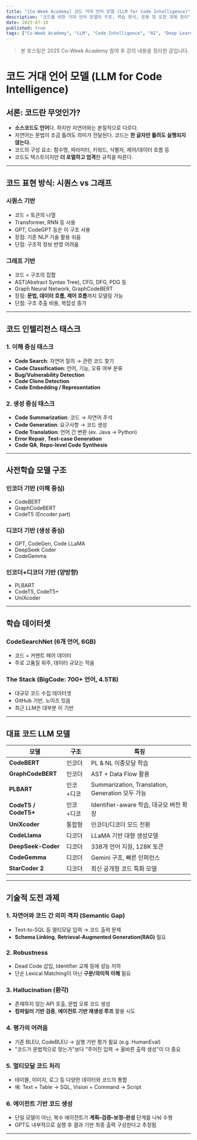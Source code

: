```yaml
---
title: "[Co-Week Academy] 코드 거대 언어 모델 (LLM for Code Intelligence)"
description: "코드를 위한 거대 언어 모델의 구조, 학습 방식, 응용 및 도전 과제 정리"
date: 2025-07-10
published: true
tags: ["Co-Week Academy", "LLM", "Code Intelligence", "AI", "Deep Learning", "Transformer"]
---
```


> 본 포스팅은 2025 Co-Week Academy 참여 후 강의 내용을 정리한 글입니다.

# 코드 거대 언어 모델 (LLM for Code Intelligence)

## 서론: 코드란 무엇인가?

- **소스코드도 언어**다. 하지만 자연어와는 본질적으로 다르다.
- 자연어는 문법이 조금 틀려도 의미가 전달된다. 코드는 **한 글자만 틀려도 실행되지 않는다.**
- 코드의 구성 요소: 함수명, 파라미터, 키워드, 식별자, 제어/데이터 흐름 등
- 코드도 텍스트이지만 **더 포멀하고 엄격**한 규칙을 따른다.

---

## 코드 표현 방식: 시퀀스 vs 그래프

### 시퀀스 기반
- 코드 = 토큰의 나열
- Transformer, RNN 등 사용
- GPT, CodeGPT 등은 이 구조 사용
- 장점: 기존 NLP 기술 활용 쉬움  
- 단점: 구조적 정보 반영 어려움

### 그래프 기반
- 코드 = 구조의 집합
- AST(Abstract Syntax Tree), CFG, DFG, PDG 등
- Graph Neural Network, GraphCodeBERT
- 장점: **문법, 데이터 흐름, 제어 흐름**까지 모델링 가능  
- 단점: 구조 추출 비용, 복잡성 증가

---

## 코드 인텔리전스 태스크

### 1. 이해 중심 태스크
- **Code Search**: 자연어 질의 → 관련 코드 찾기
- **Code Classification**: 언어, 기능, 오류 여부 분류
- **Bug/Vulnerability Detection**
- **Code Clone Detection**
- **Code Embedding / Representation**

### 2. 생성 중심 태스크
- **Code Summarization**: 코드 → 자연어 주석
- **Code Generation**: 요구사항 → 코드 생성
- **Code Translation**: 언어 간 변환 (ex. Java → Python)
- **Error Repair**, **Test-case Generation**
- **Code QA**, **Repo-level Code Synthesis**

---

## 사전학습 모델 구조

### 인코더 기반 (이해 중심)
- CodeBERT
- GraphCodeBERT
- CodeT5 (Encoder part)

### 디코더 기반 (생성 중심)
- GPT, CodeGen, Code LLaMA
- DeepSeek Coder
- CodeGemma

### 인코더+디코더 기반 (양방향)
- PLBART
- CodeT5, CodeT5+
- UniXcoder

---

## 학습 데이터셋

### CodeSearchNet (6개 언어, 6GB)
- 코드 + 커멘트 페어 데이터
- 주로 고품질 위주, 데이터 규모는 작음

### The Stack (BigCode: 700+ 언어, 4.5TB)
- 대규모 코드 수집 데이터셋
- GitHub 기반, 노이즈 있음
- 최근 LLM은 대부분 이 기반

---

## 대표 코드 LLM 모델

| 모델 | 구조 | 특징 |
|------|------|------|
| **CodeBERT** | 인코더 | PL & NL 이중모달 학습 |
| **GraphCodeBERT** | 인코더 | AST + Data Flow 활용 |
| **PLBART** | 인코+디코 | Summarization, Translation, Generation 모두 가능 |
| **CodeT5 / CodeT5+** | 인코+디코 | Identifier-aware 학습, 대규모 버전 확장 |
| **UniXcoder** | 통합형 | 인코더/디코더 모드 전환 |
| **CodeLlama** | 디코더 | LLaMA 기반 대형 생성모델 |
| **DeepSeek-Coder** | 디코더 | 338개 언어 지원, 128K 토큰 |
| **CodeGemma** | 디코더 | Gemini 구조, 빠른 인퍼런스 |
| **StarCoder 2** | 디코더 | 최신 공개형 코드 특화 모델 |

---

## 기술적 도전 과제

### 1. 자연어와 코드 간 의미 격차 (Semantic Gap)
- Text-to-SQL 등 멀티모달 입력 → 코드 출력 문제
- **Schema Linking**, **Retrieval-Augmented Generation(RAG)** 필요

### 2. Robustness
- Dead Code 삽입, Identifier 교체 등에 성능 저하
- 단순 Lexical Matching이 아닌 **구문/의미적 이해** 필요

### 3. Hallucination (환각)
- 존재하지 않는 API 호출, 문법 오류 코드 생성
- **컴파일러 기반 검증**, **에이전트 기반 재생성 루프** 활용 시도

### 4. 평가의 어려움
- 기존 BLEU, CodeBLEU → 실행 기반 평가 필요 (e.g. HumanEval)
- "코드가 문법적으로 맞는가"보다 "주어진 입력 → 올바른 출력 생성"이 더 중요

### 5. 멀티모달 코드 처리
- 테이블, 이미지, 로그 등 다양한 데이터와 코드의 통합
- 예: Text + Table → SQL, Vision + Command → Script

### 6. 에이전트 기반 코드 생성
- 단일 모델이 아닌, 복수 에이전트가 **계획–검증–보정–완성** 단계를 나눠 수행
- GPT도 내부적으로 실행 후 결과 기반 최종 출력 구성한다고 추정됨

---